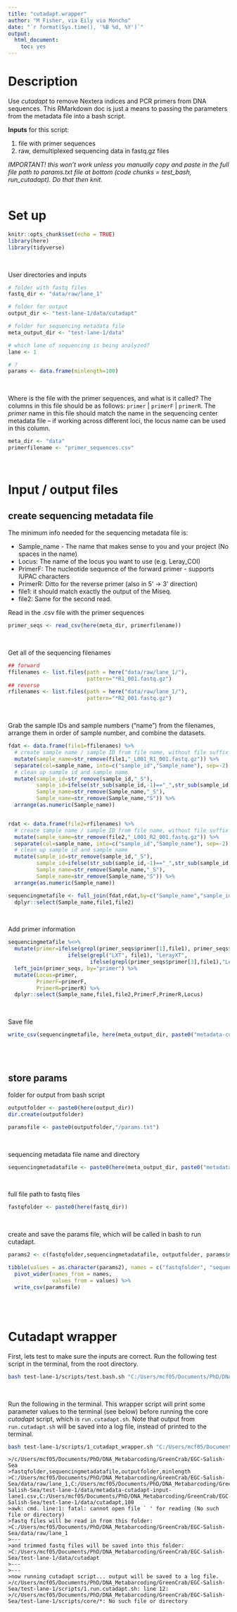 ```yaml
---
title: "cutadapt.wrapper"
author: "M Fisher, via Eily via Moncho"
date: "`r format(Sys.time(), '%B %d, %Y')`"
output: 
  html_document:
    toc: yes
---
```




# Description

Use *cutadapt* to remove Nextera indices and PCR primers from DNA sequences. 
This RMarkdown doc is just a means to passing the parameters from the metadata file into a bash script.

**Inputs** for this script: 

1. file with primer sequences
2. raw, demultiplexed sequencing data in fastq.gz files

*IMPORTANT! this won't work unless you manually copy and paste in the full file path to params.txt file at bottom (code chunks = test_bash, run_cutadapt). Do that then knit.*
<br>
<br>


# Set up

```r
knitr::opts_chunk$set(echo = TRUE)
library(here)
library(tidyverse)
```
<br>

User directories and inputs
```r
# folder with fastq files
fastq_dir <- "data/raw/lane_1"

# folder for output
output_dir <- "test-lane-1/data/cutadapt"

# folder for sequencing metadata file
meta_output_dir <- "test-lane-1/data"

# which lane of sequencing is being analyzed?
lane <- 1

# ?
params <- data.frame(minlength=100)
```
<br>

Where is the file with the primer sequences, and what is it called? The columns in this file should be as follows:  `primer` | `primerF` | `primerR`. The *primer* name in this file should match the name in the sequencing center metadata file -- if working across different loci, the locus name can be used in this column.  
```r
meta_dir <- "data"
primerfilename <- "primer_sequences.csv"
```
<br>


# Input / output files

## create sequencing metadata file

The minimum info needed for the sequencing metadata file is:

- Sample_name - The name that makes sense to you and your project (No spaces in the name)
- Locus: The name of the locus you want to use (e.g. Leray_COI)
- PrimerF: The nucleotide sequence of the forward primer - supports IUPAC characters 
- PrimerR: Ditto for the reverse primer (also in 5' -> 3' direction)
- file1: it should match exactly the output of the Miseq.
- file2: Same for the second read.
        

Read in the .csv file with the primer sequences
```r
primer_seqs <- read_csv(here(meta_dir, primerfilename))
```
<br>

Get all of the sequencing filenames
```r
## forward
ffilenames <- list.files(path = here("data/raw/lane_1/"), 
                         pattern="*R1_001.fastq.gz")
## reverse
rfilenames <- list.files(path = here("data/raw/lane_1/"), 
                         pattern="*R2_001.fastq.gz")
```
<br>

Grab the sample IDs and sample numbers ("name") from the filenames, arrange them in order of sample number, and combine the datasets.
```r
fdat <- data.frame(file1=ffilenames) %>%
  # create sample name / sample ID from file name, without file suffix
  mutate(sample_name=str_remove(file1,"_L001_R1_001.fastq.gz")) %>%
  separate(col=sample_name, into=c("sample_id","Sample_name"), sep=-2) %>%
  # clean up sample id and sample name
  mutate(sample_id=str_remove(sample_id,"_S"),
         sample_id=ifelse(str_sub(sample_id,-1)=="_",str_sub(sample_id,1,-2), sample_id),
         Sample_name=str_remove(Sample_name,"_S"),
         Sample_name=str_remove(Sample_name,"S")) %>%
  arrange(as.numeric(Sample_name))


rdat <- data.frame(file2=rfilenames) %>%
  # create sample name / sample ID from file name, without file suffix
  mutate(sample_name=str_remove(file2,"_L001_R2_001.fastq.gz")) %>%
  separate(col=sample_name, into=c("sample_id","Sample_name"), sep=-2) %>%
  # clean up sample id and sample name
  mutate(sample_id=str_remove(sample_id,"_S"),
         sample_id=ifelse(str_sub(sample_id,-1)=="_",str_sub(sample_id,1,-2), sample_id),
         Sample_name=str_remove(Sample_name,"_S"),
         Sample_name=str_remove(Sample_name,"S")) %>%
  arrange(as.numeric(Sample_name))

sequencingmetafile <- full_join(fdat,rdat,by=c("Sample_name","sample_id")) %>%
  dplyr::select(Sample_name,file1,file2)

```
<br>

Add primer information
```r
sequencingmetafile %<>%
  mutate(primer=ifelse(grepl(primer_seqs$primer[1],file1), primer_seqs$primer[1],
                   ifelse(grepl("LXT", file1), "LerayXT",
                          ifelse(grepl(primer_seqs$primer[3],file1),"Leray",NA)))) %>%
  left_join(primer_seqs, by="primer") %>%
  mutate(Locus=primer,
         PrimerF=primerF,
         PrimerR=primerR) %>%
  dplyr::select(Sample_name,file1,file2,PrimerF,PrimerR,Locus)
```
<br>

Save file
```r
write_csv(sequencingmetafile, here(meta_output_dir, paste0("metadata-cutadapt-input-lane", lane, ".csv")))
```
<br>
<br>


## store params 

folder for output from bash script
```r
outputfolder <- paste0(here(output_dir))
dir.create(outputfolder)

paramsfile <- paste0(outputfolder,"/params.txt")
```
<br>

sequencing metadata file name and directory
```r
sequencingmetadatafile <- paste0(here(meta_output_dir, paste0("metadata-cutadapt-input-lane", lane, ".csv")))
```
<br>

full file path to fastq files
```r
fastqfolder <- paste0(here(fastq_dir))
```
<br>

create and save the params file, which will be called in bash to run cutadapt.
```r
params2 <- c(fastqfolder,sequencingmetadatafile, outputfolder, params$minlength)

tibble(values = as.character(params2), names = c("fastqfolder", "sequencingmetadatafile", "outputfolder", "minlength")) %>% 
  pivot_wider(names_from = names,
              values_from = values) %>%
  write_csv(paramsfile)
```
<br>
<br>

# Cutadapt wrapper

First, lets test to make sure the inputs are correct. Run the following test script in the terminal, from the root directory. 
```bash
bash test-lane-1/scripts/test.bash.sh "C:/Users/mcf05/Documents/PhD/DNA_Metabarcoding/GreenCrab/EGC-Salish-Sea/test-lane-1/data/cutadapt/params.txt"
```
<br>

Run the following in the terminal. This wrapper script will print some parameter values to the terminal (see below) before running the core *cutadapt* script, which is `run.cutadapt.sh`. Note that output from `run.cutadapt.sh` will be saved into a log file, instead of printed to the terminal. 
```bash
bash test-lane-1/scripts/1_cutadapt_wrapper.sh "C:/Users/mcf05/Documents/PhD/DNA_Metabarcoding/GreenCrab/EGC-Salish-Sea/test-lane-1/data/cutadapt/params.txt"
```

    >/c/Users/mcf05/Documents/PhD/DNA_Metabarcoding/GreenCrab/EGC-Salish-Sea
    >fastqfolder,sequencingmetadatafile,outputfolder,minlength
    >C:/Users/mcf05/Documents/PhD/DNA_Metabarcoding/GreenCrab/EGC-Salish-Sea/data/raw/lane_1,C:/Users/mcf05/Documents/PhD/DNA_Metabarcoding/GreenCrab/EGC-Salish-Sea/test-lane-1/data/metadata-cutadapt-input-lane1.csv,C:/Users/mcf05/Documents/PhD/DNA_Metabarcoding/GreenCrab/EGC-Salish-Sea/test-lane-1/data/cutadapt,100
    >awk: cmd. line:1: fatal: cannot open file ` ' for reading (No such file or directory)
    >fastq files will be read in from this folder:
    >C:/Users/mcf05/Documents/PhD/DNA_Metabarcoding/GreenCrab/EGC-Salish-Sea/data/raw/lane_1
    >---
    >and trimmed fastq files will be saved into this folder:
    >C:/Users/mcf05/Documents/PhD/DNA_Metabarcoding/GreenCrab/EGC-Salish-Sea/test-lane-1/data/cutadapt
    >---
    >---
    >now running cutadapt script... output will be saved to a log file.
    >/c/Users/mcf05/Documents/PhD/DNA_Metabarcoding/GreenCrab/EGC-Salish-Sea/test-lane-1/scripts/1.run.cutadapt.sh: line 12:     >/c/Users/mcf05/Documents/PhD/DNA_Metabarcoding/GreenCrab/EGC-Salish-Sea/test-lane-1/scripts/core/*: No such file or directory


